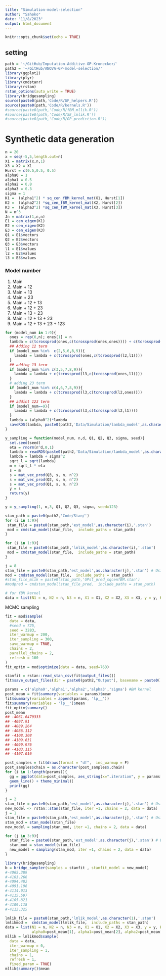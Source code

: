 ```yaml
---
title: "Simulation-model-selection"
author: "Sahoko"
date: "11/8/2023"
output: html_document
---
```


```r
knitr::opts_chunk$set(echo = TRUE)
```

## setting
```r
path = '~/GitHub/Imputation-Additive-GP-Kronecker/'
path2 = '~/GitHub/ANOVA-GP-model-selection/'
library(ggplot2)
library(plyr)
library(cmdstanr)
library(rstan)
rstan_options(auto_write = TRUE)
library(bridgesampling)
source(paste0(path,'Code/R/GP_helpers.R'))
source(paste0(path,'Code/R/kernels.R'))
#source(paste0(path,'Code/R/fBM_mllik.R'))
#source(paste0(path,'Code/R/SE_lmlik.R'))
#source(paste0(path,'Code/R/GP_prediction.R'))
```

# Synthetic data generation 
```r
n = 20
x = seq(-5,5,length.out=n)
X1 = matrix(x,n,1)
X3 = X2 = X1
Hurst = c(0.5,0.5, 0.5)
alpha0 = 1
alpha1 = 0.5
alpha2 = 0.8
alpha3 = 0.3
sigma = 1
K1 =  (alpha1^2) * sq_cen_fBM_kernel_mat(X1, Hurst[1])
K2 =  (alpha2^2) *sq_cen_fBM_kernel_mat(X2, Hurst[2])
K3 =  (alpha3^2) *sq_cen_fBM_kernel_mat(X3, Hurst[3])
N = n^3
Jn = matrix(1,n,n)
E1 = cen_eigen(K1)
E2 = cen_eigen(K2)
E3 = cen_eigen(K3)
Q1 = E1$vectors
Q2 = E2$vectors
Q3 = E3$vectors
l1 = E1$values
l2 = E2$values
l3 = E3$values
```

### Model number
1. Main 
2. Main + 12
3. Main + 13
4. Main + 23
5. Main + 12 + 13
6. Main + 12 + 23
7. Main + 13 + 23
8. Main + 12 + 13 + 23 
9. Main + 12 + 13 + 23 + 123

```r
for (model_num in 1:9){
  ones = rep(0,n); ones[1] = n
  lambda = c(tcrossprod(ones,c(tcrossprod(ones,ones)))) + c(tcrossprod(ones,c(tcrossprod(ones,l1)))) + c(tcrossprod(ones,c(tcrossprod(l2,ones)))) + c(tcrossprod(l3,c(tcrossprod(ones,ones))))
  ## Adding 12 term
  if (model_num %in%  c(2,5,6,8,9)){
    lambda = lambda + c(tcrossprod(ones,c(tcrossprod(l2,l1))))
  }
  ## adding 13 term
  if (model_num %in% c(3,5,7,8,9)){
    lambda = lambda + c(tcrossprod(l3,c(tcrossprod(ones,l1))))
  }
  # adding 23 term
  if (model_num %in% c(4,6,7,8,9)){
    lambda = lambda + c(tcrossprod(l3,c(tcrossprod(l2,ones))))
  }
  ## addint 123 term
  if (model_num==9){
    lambda = lambda + c(tcrossprod(l3,c(tcrossprod(l2,l1))))
  }
  lambda = (alpha0^2)*lambda
  saveRDS(lambda, paste0(path2,'Data/Simulation/lambda_model',as.character(model_num),'.Rdata'))
}
```


```r
y_sampling = function(model_num, n,d, Q1, Q2, Q3, sigma, seed){
  set.seed(seed)
  eta = rnorm(n^d,0,1)
  lambda = readRDS(paste0(path2,'Data/Simulation/lambda_model',as.character(model_num),'.Rdata'))
  lambda = lambda + sigma^2
  sqrt_l = sqrt(lambda)
  m = sqrt_l * eta
  s = m 
  s = mat_vec_prod(Q3, s, n, n^2)
  s = mat_vec_prod(Q2, s, n, n^2)
  s = mat_vec_prod(Q1, s, n, n^2)
  y = s
  return(y)
}
```

```r
y = y_sampling(1, n,3, Q1, Q2, Q3, sigma, seed=123)
```


```r
stan_path = paste0(path2,'Code/Stan/')
for (i in 1:9){
 stan_file = paste0(stan_path,'est_model',as.character(i),'.stan') 
 mod = cmdstan_model(stan_file,  include_paths = stan_path) 
}

for (i in 1:9){
 stan_file = paste0(stan_path,'lmlik_model',as.character(i),'.stan') 
 mod = cmdstan_model(stan_file,  include_paths = stan_path) 
}
```


```r
j = 8
stan_file = paste0(stan_path,'est_model',as.character(j),'.stan') # Using SE kernel
mod = cmdstan_model(stan_file,  include_paths = stan_path)
#stan_file_mlik = paste0(stan_path,'GPst_pred_sqcenfBM.stan')
#modpred = cmdstan_model(stan_file_pred,  include_paths = stan_path)
```

```r
# for fBM kernel
data = list(N1 = n, N2 = n, N3 = n, X1 = X1, X2 = X2, X3 = X3, y = y, Hurst1 = 0.5, Hurst2 = 0.5, Hurst3 = 0.5)

```
MCMC sampling
```r
fit = mod$sample(
  data = data, 
  #seed = 725, 
  seed = 3283,
  iter_warmup = 200,
  iter_sampling = 300,
  save_warmup = TRUE,
  chains = 2, 
  parallel_chains = 2,
  refresh = 100
)
fit_optim = mod$optimize(data = data, seed=763)
```


```r
stanfit = rstan::read_stan_csv(fit$output_files())
fit$save_output_files(dir = paste0(path2,"Output"), basename = paste0('model', as.character(j)), timestamp = TRUE, random = TRUE)
```

```r
params = c('alpha0','alpha1','alpha2','alpha3','sigma') #BM kernel
post_mean = fit$summary(variables = params)$mean
fit$summary(variables = append(params, 'lp__'))
fit$summary(variables = 'lp__')$mean
fit_optim$summary()
post_mean
## -4061.6479333
## -4097.91
## -4089.264
## -4086.112
## -4108.308
## -4109.631
## -4099.976
## -4103.115
## -4107.016
```

```r
post_samples = fit$draws(format = "df",  inc_warmup = F)
post_samples$chain = as.character(post_samples$.chain)
for (i in 1:length(params)){
  gg = ggplot(data=post_samples, aes_string(x=".iteration", y = params[i], color="chain"))+
  geom_line() + theme_minimal() 
  print(gg)
}
```
```r
j = 2
stan_file = paste0(stan_path,'est_model',as.character(j),'.stan') # Using SE kernel
new_model <- rstan::stan(stan_file, iter =1, chains = 2, data = data)
j = 1
stan_file = paste0(stan_path,'est_model',as.character(j),'.stan') # Using SE kernel
stan_mod = stan_model(stan_file)
new_model = sampling(stan_mod, iter =1, chains = 2, data = data)

for (j in 3:9){
  stan_file = paste0(stan_path,'est_model',as.character(j),'.stan') # Using SE kernel
  stan_mod = stan_model(stan_file)
  new_model = sampling(stan_mod, iter =1, chains = 2, data = data)
}
```

```r
library(bridgesampling)
b = bridge_sampler(samples = stanfit , stanfit_model = new_model)
#-4065.389
#-4103.266
#-4094.482
#-4091.196
#-4114.013
#-4115.597
#-4105.821
#-4109.118
#-4113.325
```
```r
lmlik_file = paste0(stan_path,'lmlik_model',as.character(1),'.stan') 
lmlikmod =  cmdstan_model(lmlik_file,  include_paths = stan_path) 
data = list(N1 = n, N2 = n, N3 = n, X1 = X1, X2 = X2, X3 = X3, y = y, Hurst1 = 0.5, Hurst2 = 0.5, Hurst3 = 0.5, 
            alpha0=post_mean[1], alpha1=post_mean[2], alpha2=post_mean[3], alpha3=post_mean[4], sigma=post_mean[5])
mllik = lmlikmod$sample(
  data = data, 
  iter_warmup = 0,
  iter_sampling = 1,
  chains = 1, 
  refresh = 1,
  fixed_param = TRUE)
mllik$summary()$mean
```

